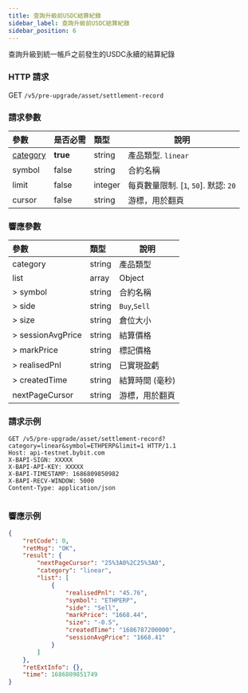 ```yaml
---
title: 查詢升級前USDC結算紀錄
sidebar_label: 查詢升級前USDC結算紀錄
sidebar_position: 6
---
```


查詢升級到統一帳戶之前發生的USDC永續的結算紀錄

### HTTP 請求
GET `/v5/pre-upgrade/asset/settlement-record`

### 請求參數
| 參數 | 是否必需 | 類型 | 說明|
|:----- |:-------|:-----|------ |
|[category](../enum#category) |**true** |string |產品類型. `linear` |
|symbol |false |string |合約名稱 |
|limit |false |integer |每頁數量限制. [`1`, `50`]. 默認: `20`|
|cursor |false |string |游標，用於翻頁|

### 響應參數
| 參數 | 類型 | 說明|
|:----- |:-----|----- |
|category |string |產品類型|
|list |array |Object |
|> symbol |string |合約名稱 |
|> side |string |`Buy`,`Sell` |
|> size |string |倉位大小 |
|> sessionAvgPrice |string |結算價格 |
|> markPrice |string |標記價格 |
|> realisedPnl |string |已實現盈虧 |
|> createdTime |string |結算時間 (毫秒) |
|nextPageCursor |string |游標，用於翻頁 |

### 請求示例

<Tabs groupId="programming-languages">
<TabItem value="http" label="HTTP">

```http
GET /v5/pre-upgrade/asset/settlement-record?category=linear&symbol=ETHPERP&limit=1 HTTP/1.1
Host: api-testnet.bybit.com
X-BAPI-SIGN: XXXXX
X-BAPI-API-KEY: XXXXX
X-BAPI-TIMESTAMP: 1686809850982
X-BAPI-RECV-WINDOW: 5000
Content-Type: application/json
```

</TabItem>
<TabItem value="python" label="Python">

```python

```

</TabItem>
</Tabs>

### 響應示例

```json
{
    "retCode": 0,
    "retMsg": "OK",
    "result": {
        "nextPageCursor": "25%3A0%2C25%3A0",
        "category": "linear",
        "list": [
            {
                "realisedPnl": "45.76",
                "symbol": "ETHPERP",
                "side": "Sell",
                "markPrice": "1668.44",
                "size": "-0.5",
                "createdTime": "1686787200000",
                "sessionAvgPrice": "1668.41"
            }
        ]
    },
    "retExtInfo": {},
    "time": 1686809851749
}
```
